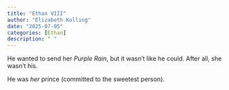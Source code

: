 ```yaml
---
title: "Ethan VIII"
author: "Elizabeth Kolling"
date: "2025-07-05"
categories: [Ethan]
description: " "
---
```



He wanted to send her *Purple Rain*, but it wasn't like he could. After all, she wasn't his. 

He was *her* prince (committed to the sweetest person).